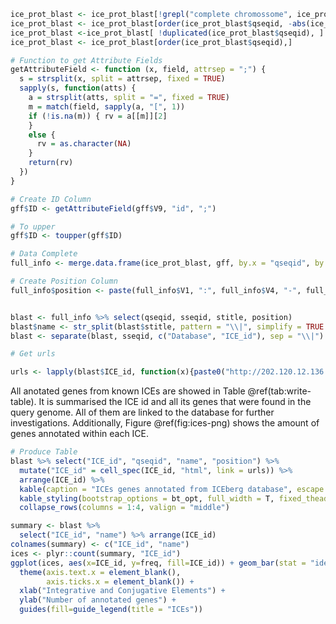 ```r
ice_prot_blast <- ice_prot_blast[!grepl("complete chromossome", ice_prot_blast$stitle),]
ice_prot_blast <- ice_prot_blast[order(ice_prot_blast$qseqid, -abs(ice_prot_blast$pident), -abs(ice_prot_blast$bitscore) ), ]
ice_prot_blast <-ice_prot_blast[ !duplicated(ice_prot_blast$qseqid), ]
ice_prot_blast <- ice_prot_blast[order(ice_prot_blast$qseqid),]

# Function to get Attribute Fields
getAttributeField <- function (x, field, attrsep = ";") { 
  s = strsplit(x, split = attrsep, fixed = TRUE) 
  sapply(s, function(atts) { 
    a = strsplit(atts, split = "=", fixed = TRUE) 
    m = match(field, sapply(a, "[", 1)) 
    if (!is.na(m)) { rv = a[[m]][2] 
    } 
    else { 
      rv = as.character(NA) 
    } 
    return(rv) 
  }) 
}

# Create ID Column
gff$ID <- getAttributeField(gff$V9, "id", ";")

# To upper
gff$ID <- toupper(gff$ID)

# Data Complete
full_info <- merge.data.frame(ice_prot_blast, gff, by.x = "qseqid", by.y = "ID")

# Create Position Column
full_info$position <- paste(full_info$V1, ":", full_info$V4, "-", full_info$V5, sep = "")


blast <- full_info %>% select(qseqid, sseqid, stitle, position)
blast$name <- str_split(blast$stitle, pattern = "\\|", simplify = TRUE )[,6]
blast <- separate(blast, sseqid, c("Database", "ICE_id"), sep = "\\|")

# Get urls

urls <- lapply(blast$ICE_id, function(x){paste0("http://202.120.12.136:7913/ICEberg2/feature_page.php?ice_id=", x)})
```

All anotated genes from known ICEs are showed in Table \@ref(tab:write-table). It is summarised the ICE id and all its genes that were found in the query genome. All of them are linked to the database for further investigations. Additionally, Figure \@ref(fig:ices-png) shows the amount of genes annotated within each ICE.

```r
# Produce Table
blast %>% select("ICE_id", "qseqid", "name", "position") %>%
  mutate("ICE_id" = cell_spec(ICE_id, "html", link = urls)) %>%
  arrange(ICE_id) %>%
  kable(caption = "ICEs genes annotated from ICEberg database", escape = FALSE, col.names = c("ICE id", "Query Protein ID", "ICE's gene names", "Query Protein Coordinates")) %>%
  kable_styling(bootstrap_options = bt_opt, full_width = T, fixed_thead = T, font_size = 12) %>%
  collapse_rows(columns = 1:4, valign = "middle")
```

```r
summary <- blast %>%
  select("ICE_id", "name") %>% arrange(ICE_id)
colnames(summary) <- c("ICE_id", "name")
ices <- plyr::count(summary, "ICE_id")
ggplot(ices, aes(x=ICE_id, y=freq, fill=ICE_id)) + geom_bar(stat = "identity") +
  theme(axis.text.x = element_blank(),
        axis.ticks.x = element_blank()) +
  xlab("Integrative and Conjugative Elements") +
  ylab("Number of annotated genes") +
  guides(fill=guide_legend(title = "ICEs"))
```
